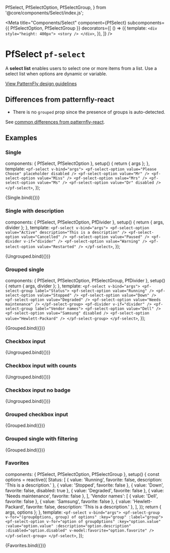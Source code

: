 
  PfSelect,
  PfSelectOption,
  PfSelectGroup,
} from '@core/components/Select/index.js';


<Meta
  title="Components/Select"
  component={PfSelect}
  subcomponents={{ PfSelectOption, PfSelectGroup }}
  decorators={[
    () => ({
      template: `
        <div style="height: 400px">
          <story />
        </div>
      `,
    }),
  ]} />

# PfSelect `pf-select`

A **select list** enables users to select one or more items from a list. Use a select list when options are dynamic or variable.

[View PatternFly design guidelines](https://www.patternfly.org/v4/components/select/design-guidelines)

## Differences from patternfly-react
- There is no `grouped` prop since the presence of groups is auto-detected.

See [common differences from patternfly-react](/story/intro--page#common-differences-from-patternfly-react).

## Examples

### Single

  components: { PfSelect, PfSelectOption },
  setup() {
    return { args };
  },
  template: `
    <pf-select v-bind="args">
      <pf-select-option value="Please Choose" placeholder disabled />
      <pf-select-option value="Mr" />
      <pf-select-option value="Miss" />
      <pf-select-option value="Mrs" />
      <pf-select-option value="Ms" />
      <pf-select-option value="Dr" disabled />
    </pf-select>
  `,
});

<Canvas withSource="open">
  <Story name="Single">
    {Single.bind({})}
  </Story>
</Canvas>

<ArgsTable story="Single" />

### Single with description

  components: { PfSelect, PfSelectOption, PfDivider },
  setup() {
    return { args, divider };
  },
  template: `
    <pf-select v-bind="args">
      <pf-select-option value="Active" description="This is a description" />
      <pf-select-option value="Cancelled" />
      <pf-select-option value="Paused" />
      <pf-divider v-if="divider" />
      <pf-select-option value="Warning" />
      <pf-select-option value="Restarted" />
    </pf-select>
  `,
});

<Canvas withSource="open">
  <Story name="Single with description">
    {Ungrouped.bind({})}
  </Story>
</Canvas>

### Grouped single

  components: { PfSelect, PfSelectOption, PfSelectGroup, PfDivider },
  setup() {
    return { args, divider };
  },
  template: `
    <pf-select v-bind="args">
      <pf-select-group label="Status">
        <pf-select-option value="Running" />
        <pf-select-option value="Stopped" />
        <pf-select-option value="Down" />
        <pf-select-option value="Degraded" />
        <pf-select-option value="Needs maintenance" />
      </pf-select-group>
      <pf-divider v-if="divider" />
      <pf-select-group label="Vendor names">
        <pf-select-option value="Dell" />
        <pf-select-option value="Samsung" disabled />
        <pf-select-option value="Hewlett-Packard" />
      </pf-select-group>
    </pf-select>
  `,
});

<Canvas withSource="open">
  <Story name="Grouped single" args={{
    placeholder: 'Filter by status',
    divider: true,
  }}>
    {Grouped.bind({})}
  </Story>
</Canvas>

### Checkbox input

<Canvas withSource="open">
  <Story name="Checkbox input" args={{
    placeholder: 'Filter by status',
    variant: 'checkbox',
  }}>
    {Ungrouped.bind({})}
  </Story>
</Canvas>

### Checkbox input with counts

<Canvas withSource="open">
  <Story name="Checkbox input with counts" args={{
    placeholder: 'Filter by status',
    variant: 'checkbox',
  }}>
    {Ungrouped.bind({})}
  </Story>
</Canvas>

### Checkbox input no badge

<Canvas withSource="open">
  <Story name="Checkbox input no badge" args={{
    placeholder: 'Filter by status',
    variant: 'checkbox',
    selectionBadgeHidden: true,
  }}>
    {Ungrouped.bind({})}
  </Story>
</Canvas>

### Grouped checkbox input

<Canvas withSource="open">
  <Story name="Grouped checkbox input" args={{
    placeholder: 'Filter by status',
    variant: 'checkbox',
  }}>
    {Grouped.bind({})}
  </Story>
</Canvas>

### Grouped single with filtering

<Canvas withSource="open">
  <Story name="Grouped single with filtering" args={{
    placeholder: 'Filter by status',
    variant: 'checkbox',
    inlineFilter: true,
  }}>
    {Grouped.bind({})}
  </Story>
</Canvas>

### Favorites

  components: { PfSelect, PfSelectOption, PfSelectGroup },
  setup() {
    const options = reactive({
      Status: [
        { value: 'Running', favorite: false, description: 'This is a description.' },
        { value: 'Stopped', favorite: false },
        { value: 'Down', favorite: false, disabled: true },
        { value: 'Degraded', favorite: false },
        { value: 'Needs maintenance', favorite: false },
      ],
      'Vendor names': [
        { value: 'Dell', favorite: false },
        { value: 'Samsung', favorite: false },
        { value: 'Hewlett-Packard', favorite: false, description: 'This is a description.' },
      ],
    });
    return { args, options };
  },
  template: `
    <pf-select v-bind="args">
      <pf-select-group v-for="(groupOptions, group) of options" :key="group" :label="group">
        <pf-select-option
          v-for="option of groupOptions"
          :key="option.value"
          :value="option.value"
          :description="option.description"
          :disabled="option.disabled"
          v-model:favorite="option.favorite"
        />
      </pf-select-group>
    </pf-select>
  `,
});

<Canvas withSource="open">
  <Story name="Favorites" args={{
    placeholder: 'Filter by status',
  }}>
    {Favorites.bind({})}
  </Story>
</Canvas>
